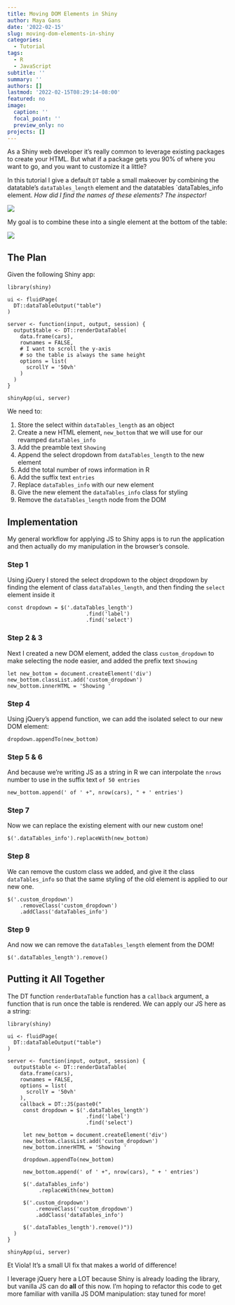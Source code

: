 ```yaml
---
title: Moving DOM Elements in Shiny
author: Maya Gans
date: '2022-02-15'
slug: moving-dom-elements-in-shiny
categories:
  - Tutorial
tags:
  - R
  - JavaScript
subtitle: ''
summary: ''
authors: []
lastmod: '2022-02-15T08:29:14-08:00'
featured: no
image:
  caption: ''
  focal_point: ''
  preview_only: no
projects: []
---
```


As a Shiny web developer it's really common to leverage existing packages to create your HTML. But what if a package gets you 90% of where you want to go, and you want to customize it a little? 

In this tutorial I give a default `DT` table a small makeover by combining the datatable's `dataTables_length` element and the datatables `dataTables_info element. *How did I find the names of these elements? The inspector!*

![](before.png)

My goal is to combine these into a single element at the bottom of the table:

![](after.png)

## The Plan

Given the following Shiny app:

```{#r}
library(shiny)

ui <- fluidPage(
  DT::dataTableOutput("table")
)

server <- function(input, output, session) {
  output$table <- DT::renderDataTable(
    data.frame(cars),
    rownames = FALSE,
    # I want to scroll the y-axis 
    # so the table is always the same height
    options = list(
      scrollY = '50vh'
    )
  )
}

shinyApp(ui, server)
```

We need to: 

1) Store the select within `dataTables_length` as an object
2) Create a new HTML element, `new_bottom` that we will use for our revamped `dataTables_info`
3) Add the preamble text `Showing`
4) Append the select dropdown from `dataTables_length` to the new element
5) Add the total number of rows information in R
6) Add the suffix text `entries`
7) Replace `dataTables_info` with our new element
8) Give the new element the `dataTables_info` class for styling
9) Remove the `dataTables_length` node from the DOM

## Implementation

My general workflow for applying JS to Shiny apps is to run the application and then actually do my manipulation in the browser's console. 

### Step 1

Using jQuery I stored the select dropdown to the object dropdown by finding the element of class `dataTables_length`, and then finding the `select` element inside it

```
const dropdown = $('.dataTables_length')
                         .find('label')
                         .find('select')

```

### Step 2 & 3

Next I created a new DOM element, added the class `custom_dropdown` to make selecting the node easier, and added the prefix text `Showing`

```
let new_bottom = document.createElement('div')
new_bottom.classList.add('custom_dropdown')
new_bottom.innerHTML = 'Showing '
```

### Step 4 

Using jQuery's append function, we can add the isolated select to our new DOM element:

```
dropdown.appendTo(new_bottom)
```

### Step 5 & 6

And because we're writing JS as a string in R we can interpolate the `nrows` number to use in the suffix text `of 50 entries`

```
new_bottom.append(' of ' +", nrow(cars), " + ' entries')
```

### Step 7

Now we can replace the existing element with our new custom one!

```
$('.dataTables_info').replaceWith(new_bottom)
```

### Step 8

We can remove the custom class we added, and give it the class `dataTables_info` so that the same styling of the old element is applied to our new one. 

```
$('.custom_dropdown')
    .removeClass('custom_dropdown')
    .addClass('dataTables_info') 
```

### Step 9

And now we can remove the `dataTables_length` element from the DOM!

```
$('.dataTables_length').remove()
```

## Putting it All Together

The DT function `renderDataTable` function has a `callback` argument, a function that is run once the table is rendered. We can apply our JS here as a string:

```
library(shiny)

ui <- fluidPage(
  DT::dataTableOutput("table")
)

server <- function(input, output, session) {
  output$table <- DT::renderDataTable(
    data.frame(cars),
    rownames = FALSE,
    options = list(
      scrollY = '50vh'
    ),
    callback = DT::JS(paste0("
     const dropdown = $('.dataTables_length')
                         .find('label')
                         .find('select')

     let new_bottom = document.createElement('div')
     new_bottom.classList.add('custom_dropdown')
     new_bottom.innerHTML = 'Showing '
     
     dropdown.appendTo(new_bottom)
                      
     new_bottom.append(' of ' +", nrow(cars), " + ' entries')
                      
     $('.dataTables_info')
          .replaceWith(new_bottom)
                           
     $('.custom_dropdown')
         .removeClass('custom_dropdown')
         .addClass('dataTables_info') 
                         
     $('.dataTables_length').remove()"))
  )
}

shinyApp(ui, server)
```

Et Viola! It's a small UI fix that makes a world of difference! 

I leverage jQuery here a LOT because Shiny is already loading the library, but vanilla JS can do **all** of this now. I'm hoping to refactor this code to get more familiar with vanilla JS DOM manipulation: stay tuned for more! 
